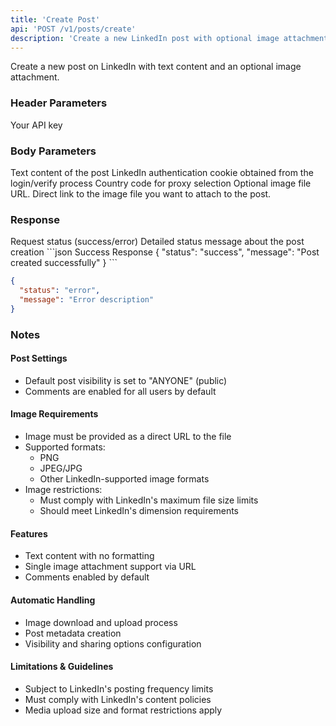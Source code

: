 ```yaml
---
title: 'Create Post'
api: 'POST /v1/posts/create'
description: 'Create a new LinkedIn post with optional image attachment'
---
```


Create a new post on LinkedIn with text content and an optional image attachment.

### Header Parameters

<ParamField header="x-api-key" type="string" required>
  Your API key
</ParamField>

### Body Parameters

<ParamField body="message" type="string" required>
  Text content of the post
</ParamField>

<ParamField body="login_cookie" type="string" required>
  LinkedIn authentication cookie obtained from the login/verify process
</ParamField>

<ParamField body="country" type="string" default="FR">
  Country code for proxy selection
</ParamField>

<ParamField body="file" type="string">
  Optional image file URL. Direct link to the image file you want to attach to the post.
</ParamField>



### Response

<ResponseField name="status" type="string">
  Request status (success/error)
</ResponseField>

<ResponseField name="message" type="string">
  Detailed status message about the post creation
</ResponseField>

<ResponseExample>
```json Success Response
{
  "status": "success",
  "message": "Post created successfully"
}
```

```json Error Response
{
  "status": "error",
  "message": "Error description"
}
```
</ResponseExample>

### Notes

#### Post Settings
- Default post visibility is set to "ANYONE" (public)
- Comments are enabled for all users by default

#### Image Requirements
- Image must be provided as a direct URL to the file
- Supported formats:
  - PNG
  - JPEG/JPG
  - Other LinkedIn-supported image formats
- Image restrictions:
  - Must comply with LinkedIn's maximum file size limits
  - Should meet LinkedIn's dimension requirements

#### Features
- Text content with no formatting
- Single image attachment support via URL
- Comments enabled by default

#### Automatic Handling
- Image download and upload process
- Post metadata creation
- Visibility and sharing options configuration

#### Limitations & Guidelines
- Subject to LinkedIn's posting frequency limits
- Must comply with LinkedIn's content policies
- Media upload size and format restrictions apply